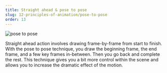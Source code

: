 ```yaml
---
title: Straight ahead & pose to pose
slug: 12-principles-of-animation/pose-to-pose
order: 13
---
```


<SlideTemplate title="Straight ahead & pose to pose">

![pose to pose](/gif/poseToPose.gif)

Straight ahead action involves drawing frame-by-frame from start to finish.
With the pose to pose technique, you draw the beginning frame, the end frame,
and a few key frames in-between. Then you go back and complete the rest. This
technique gives you a bit more control within the scene and allows you to
increase the dramatic effect of the motion.

</SlideTemplate>
